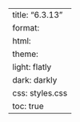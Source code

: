 ---
title: "6.3.13"
format:
    html:
        theme:
            light: flatly
            dark: darkly
        css: styles.css
        toc: true
---